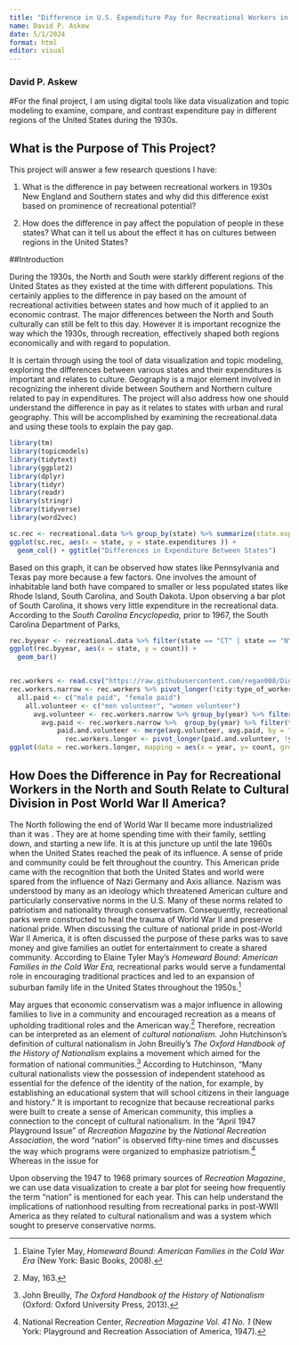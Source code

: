 ```yaml
---
title: "Difference in U.S. Expenditure Pay for Recreational Workers in Pre World War II North and South"
name: David P. Askew
date: 5/1/2024
format: html
editor: visual
---
```


### David P. Askew

#For the final project, I am using digital tools like data visualization and topic modeling to examine, compare, and contrast expenditure pay in different regions of the United States during the 1930s. 

## What is the Purpose of This Project?

This project will answer a few research questions I have: 

1. What is the difference in pay between recreational workers in 1930s New England and Southern states and why did this difference exist based on prominence of recreational potential?

2. How does the difference in pay affect the population of people in these states? What can it tell us about the effect it has on cultures between regions in the United States?

##Introduction

During the 1930s, the North and South were starkly different regions of the United States as they existed at the time with different populations. This certainly applies to the difference in pay based on the amount of recreational activities between states and how much of it applied to an economic contrast. The major differences between the North and South culturally can still be felt to this day. However it is important recognize the way which the 1930s, through recreation, effectively shaped both regions economically and with regard to population. 

It is certain through using the tool of data visualization and topic modeling, exploring the differences between various states and their expenditures is important and relates to culture. Geography is a major element involved in recognizing the inherent divide between Southern and Northern culture related to pay in expenditures. The project will also address how one should understand the difference in pay as it relates to states with urban and rural geography. This will be accomplished by examining the recreational.data and using these tools to explain the pay gap.

```r
library(tm)
library(topicmodels)
library(tidytext)
library(ggplot2)
library(dplyr)
library(tidyr)
library(readr)
library(stringr)
library(tidyverse)
library(word2vec)

```

```r
sc.rec <- recreational.data %>% group_by(state) %>% summarize(state.expenditures = sum(total_expenditures))
ggplot(sc.rec, aes(x = state, y = state.expenditures )) +
  geom_col() + ggtitle("Differences in Expenditure Between States")
```

Based on this graph, it can be observed how states like Pennsylvania and Texas pay more because a few factors. One involves the amount of inhabitable land both have compared to smaller or less populated states like Rhode Island, South Carolina, and South Dakota. Upon observing a bar plot of South Carolina, it shows very little expenditure in the recreational data. According to the *South Carolina Encyclopedia,* prior to 1967, the South Carolina Department of Parks,

```r
rec.byyear <- recreational.data %>% filter(state == "CT" | state == "NY" | state == "SC") %>% group_by(state, year) %>% summarize(count = n())
ggplot(rec.byyear, aes(x = state, y = count)) +
  geom_bar()
```

```r

```

```r
rec.workers <- read.csv("https://raw.githubusercontent.com/regan008/DigitalMethodsData/main/raw/RecreationData-Wide.csv")
rec.workers.narrow <- rec.workers %>% pivot_longer(!city:type_of_worker, names_to = "year", values_to = "count")
  all.paid <- c("male paid", "female paid")
    all.volunteer <- c("men volunteer", "women volunteer")
      avg.volunteer <- rec.workers.narrow %>% group_by(year) %>% filter(type_of_worker %in% all.volunteer) %>% summarise(avg.volunteer.count = mean(count, na.rm = TRUE))
        avg.paid <- rec.workers.narrow %>%  group_by(year) %>% filter(type_of_worker %in% all.paid) %>% summarise(avg.paid.count = mean(count, na.rm = TRUE))
            paid.and.volunteer <- merge(avg.volunteer, avg.paid, by = "year")
              rec.workers.longer <- pivot_longer(paid.and.volunteer, !year, names_to = "type.of.workers", values_to = "count")
ggplot(data = rec.workers.longer, mapping = aes(x = year, y= count, group = type.of.workers, color = type.of.workers)) + geom_line() + labs( x = "Year", y= "Number of Workers", Title = "Volunteer and Paid Rec Workers Over Time", color = "Type of Workers") + theme(plot.title = element_text(hjust = 0.5)) + theme_dark() + geom_point()
```

## How Does the Difference in Pay for Recreational Workers in the North and South Relate to Cultural Division in Post World War II America?

The North following the end of World War II became more industrialized than it was . They are at home spending time with their family, settling down, and starting a new life. It is at this juncture up until the late 1960s when the United States reached the peak of its influence. A sense of pride and community could be felt throughout the country. This American pride came with the recognition that both the United States and world were spared from the influence of Nazi Germany and Axis alliance. Nazism was understood by many as an ideology which threatened American culture and particularly conservative norms in the U.S. Many of these norms related to patriotism and nationality through conservatism. Consequently, recreational parks were constructed to heal the trauma of World War II and preserve national pride. When discussing the culture of national pride in post-World War II America, it is often discussed the purpose of these parks was to save money and give families an outlet for entertainment to create a shared community. According to Elaine Tyler May's *Homeward Bound: American Families in the Cold War Era,* recreational parks would serve a fundamental role in encouraging traditional practices and led to an expansion of suburban family life in the United States throughout the 1950s.[^1]

[^1]: Elaine Tyler May, *Homeward Bound: American Families in the Cold War Era* (New York: Basic Books, 2008).

May argues that economic conservatism was a major influence in allowing families to live in a community and encouraged recreation as a means of upholding traditional roles and the American way.[^2] Therefore, recreation can be interpreted as an element of *cultural nationalism.* John Hutchinson's definition of cultural nationalism in John Breuilly's *The Oxford* *Handbook of the History of Nationalism* explains a movement which aimed for the formation of national communities.[^3] According to Hutchinson, "Many cultural nationalists view the possession of independent statehood as essential for the defence of the identity of the nation, for example, by establishing an educational system that will school citizens in their language and history." It is important to recognize that because recreational parks were built to create a sense of American community, this implies a connection to the concept of cultural nationalism. In the "April 1947 Playground Issue" of *Recreation Magazine* by the *National Recreation Association*, the word "nation" is observed fifty-nine times and discusses the way which programs were organized to emphasize patriotism.[^4] Whereas in the issue for

[^2]: May, 163.

[^3]: John Breuilly, *The Oxford Handbook of the History of Nationalism* (Oxford: Oxford University Press, 2013).

[^4]: National Recreation Center, *Recreation Magazine Vol. 41 No. 1* (New York: Playground and Recreation Association of America, 1947).

Upon observing the 1947 to 1968 primary sources of *Recreation Magazine*, we can use data visualization to create a bar plot for seeing how frequently the term "nation" is mentioned for each year. This can help understand the implications of nationhood resulting from recreational parks in post-WWII America as they related to cultural nationalism and was a system which sought to preserve conservative norms.
